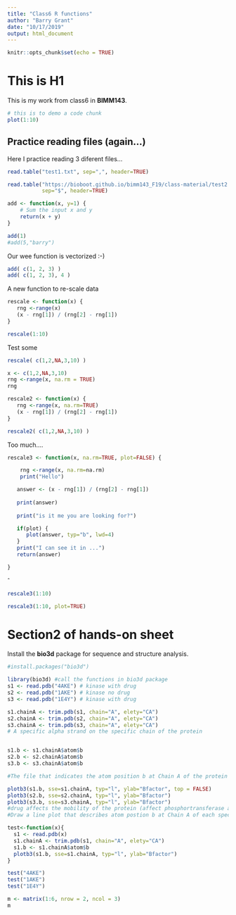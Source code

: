 ```yaml
---
title: "Class6 R functions"
author: "Barry Grant"
date: "10/17/2019"
output: html_document
---
```


```r
knitr::opts_chunk$set(echo = TRUE)
```

# This is H1
This is my work from class6 in **BIMM143**.

```r
# this is to demo a code chunk
plot(1:10)
```


## Practice reading files (again...)

Here I practice reading 3 diferent files...

```r
read.table("test1.txt", sep=",", header=TRUE)
```

```r
read.table("https://bioboot.github.io/bimm143_F19/class-material/test2.txt",
           sep="$", header=TRUE)
```

```r
add <- function(x, y=1) {  
    # Sum the input x and y
    return(x + y)
}
```


```r
add(1)
#add(5,"barry")
```

Our wee function is vectorized :-)

```r
add( c(1, 2, 3) )
add( c(1, 2, 3), 4 )


```

A new function to re-scale data

```r
rescale <- function(x) {
   rng <-range(x)
   (x - rng[1]) / (rng[2] - rng[1])
}
```

```r
rescale(1:10)
```

Test some

```r
rescale( c(1,2,NA,3,10) )

```


```r
x <- c(1,2,NA,3,10)
rng <-range(x, na.rm = TRUE)
rng
```



```r
rescale2 <- function(x) {
   rng <-range(x, na.rm=TRUE)
   (x - rng[1]) / (rng[2] - rng[1])
}
```

```r
rescale2( c(1,2,NA,3,10) )
```




Too much....

```r
rescale3 <- function(x, na.rm=TRUE, plot=FALSE) {

    rng <-range(x, na.rm=na.rm)
    print("Hello")

   answer <- (x - rng[1]) / (rng[2] - rng[1])
   
   print(answer)
   
   print("is it me you are looking for?")

   if(plot) { 
      plot(answer, typ="b", lwd=4) 
   }
   print("I can see it in ...")
   return(answer)

}

```

ˆ
```r
rescale3(1:10)
```

```r
rescale3(1:10, plot=TRUE)
```

# Section2 of hands-on sheet

Install the **bio3d** package for sequence and structure analysis.

```r
#install.packages("bio3d")
```


```r
library(bio3d) #call the functions in bio3d package
s1 <- read.pdb("4AKE") # kinase with drug
s2 <- read.pdb("1AKE") # kinase no drug
s3 <- read.pdb("1E4Y") # kinase with drug

s1.chainA <- trim.pdb(s1, chain="A", elety="CA")
s2.chainA <- trim.pdb(s2, chain="A", elety="CA")
s3.chainA <- trim.pdb(s3, chain="A", elety="CA")
# A specific alpha strand on the specific chain of the protein 


s1.b <- s1.chainA$atom$b
s2.b <- s2.chainA$atom$b
s3.b <- s3.chainA$atom$b

#The file that indicates the atom position b at Chain A of the protein 

plotb3(s1.b, sse=s1.chainA, typ="l", ylab="Bfactor", top = FALSE)
plotb3(s2.b, sse=s2.chainA, typ="l", ylab="Bfactor")
plotb3(s3.b, sse=s3.chainA, typ="l", ylab="Bfactor")
#drug affects the mobility of the protein (affect phosphortransferase action)
#Draw a line plot that describes atom postion b at Chain A of each specific protein with optional secondary structure in the marginal regions 
```

```r
test<-function(x){
  s1 <- read.pdb(x)
  s1.chainA <- trim.pdb(s1, chain="A", elety="CA")
  s1.b <- s1.chainA$atom$b
  plotb3(s1.b, sse=s1.chainA, typ="l", ylab="Bfactor")
}
```

```r
test("4AKE")
test("1AKE")
test("1E4Y")
```

```r
m <- matrix(1:6, nrow = 2, ncol = 3)
m
```


















